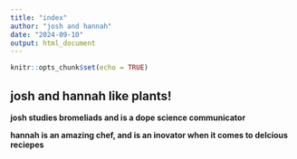 ```yaml
---
title: "index"
author: "josh and hannah"
date: "2024-09-10"
output: html_document
---
```


```r
knitr::opts_chunk$set(echo = TRUE)
```

## josh and hannah like plants!

**josh studies bromeliads and is a dope science communicator**

**hannah is an amazing chef, and is an inovator when it comes to delcious reciepes**
